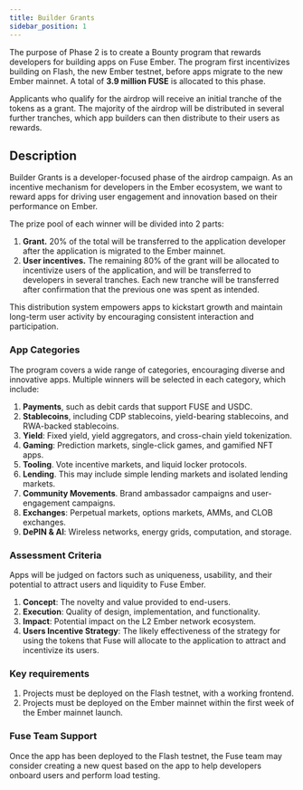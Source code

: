 ```yaml
---
title: Builder Grants
sidebar_position: 1
---
```


The purpose of Phase 2 is to create a Bounty program that rewards developers for building apps on Fuse Ember. The program first incentivizes building on Flash, the new Ember testnet, before apps migrate to the new Ember mainnet. A total of **3.9 million FUSE** is allocated to this phase.

Applicants who qualify for the airdrop will receive an initial tranche of the tokens as a grant. The majority of the airdrop will be distributed in several further tranches, which app builders can then distribute to their users as rewards.

## Description

Builder Grants is a developer-focused phase of the airdrop campaign. As an incentive mechanism for developers in the Ember ecosystem, we want to reward apps for driving user engagement and innovation based on their performance on Ember.

The prize pool of each winner will be divided into 2 parts:

1. **Grant.** 20% of the total will be transferred to the application developer after the application is migrated to the Ember mainnet.
2. **User incentives.** The remaining 80% of the grant will be allocated to incentivize users of the application, and will be transferred to developers in several tranches. Each new tranche will be transferred after confirmation that the previous one was spent as intended.

This distribution system empowers apps to kickstart growth and maintain long-term user activity by encouraging consistent interaction and participation.

### App Categories

The program covers a wide range of categories, encouraging diverse and innovative apps. Multiple winners will be selected in each category, which include:

1. **Payments**, such as debit cards that support FUSE and USDC.
2. **Stablecoins**, including CDP stablecoins, yield-bearing stablecoins, and RWA-backed stablecoins.
3. **Yield**: Fixed yield, yield aggregators, and cross-chain yield tokenization.
4. **Gaming**: Prediction markets, single-click games, and gamified NFT apps.
5. **Tooling**. Vote incentive markets, and liquid locker protocols.
6. **Lending**. This may include simple lending markets and isolated lending markets.
7. **Community Movements**. Brand ambassador campaigns and user-engagement campaigns.
8. **Exchanges**: Perpetual markets, options markets, AMMs, and CLOB exchanges.
9. **DePIN & AI**: Wireless networks, energy grids, computation, and storage.

### Assessment Criteria

Apps will be judged on factors such as uniqueness, usability, and their potential to attract users and liquidity to Fuse Ember.

1. **Concept**: The novelty and value provided to end-users.
2. **Execution**: Quality of design, implementation, and functionality.
3. **Impact**: Potential impact on the L2 Ember network ecosystem.
4. **Users Incentive Strategy**: The likely effectiveness of the strategy for using the tokens that Fuse will allocate to the application to attract and incentivize its users.

### Key requirements

1. Projects must be deployed on the Flash testnet, with a working frontend.
2. Projects must be deployed on the Ember mainnet within the first week of the Ember mainnet launch.

### Fuse Team Support

Once the app has been deployed to the Flash testnet, the Fuse team may consider creating a new quest based on the app to help developers onboard users and perform load testing.
